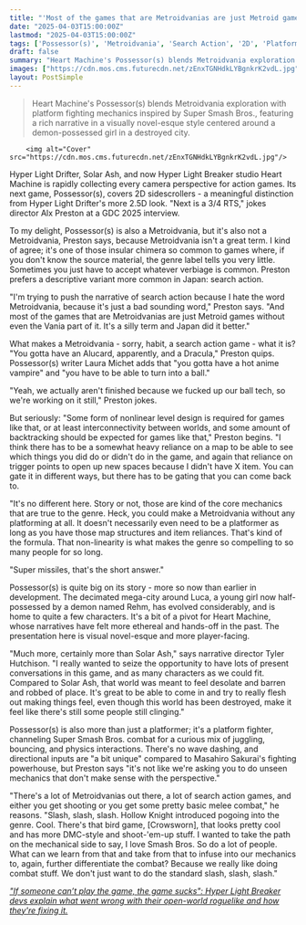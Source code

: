 ```yaml
---
title: "'Most of the games that are Metroidvanias are just Metroid games': The director of this Smash Bros-infused Metroidvania hates the word because 'it's a silly term and Japan did it better'"
date: "2025-04-03T15:00:00Z"
lastmod: "2025-04-03T15:00:00Z"
tags: ['Possessor(s)', 'Metroidvania', 'Search Action', '2D', 'Platformer', 'Platform Fighter', 'PC', 'Story-Rich']
draft: false
summary: "Heart Machine's Possessor(s) blends Metroidvania exploration with platform fighting mechanics inspired by Super Smash Bros., featuring a rich narrative in a visually novel-esque style centered around a demon-possessed girl in a destroyed city."
images: ["https://cdn.mos.cms.futurecdn.net/zEnxTGNHdkLYBgnkrK2vdL.jpg"]
layout: PostSimple
---
```

> Heart Machine's Possessor(s) blends Metroidvania exploration with platform fighting mechanics inspired by Super Smash Bros., featuring a rich narrative in a visually novel-esque style centered around a demon-possessed girl in a destroyed city.


        <img alt="Cover" src="https://cdn.mos.cms.futurecdn.net/zEnxTGNHdkLYBgnkrK2vdL.jpg"/>
        
Hyper Light Drifter, Solar Ash, and now Hyper Light Breaker studio Heart Machine is rapidly collecting every camera perspective for action games. Its next game, Possessor(s), covers 2D sidescrollers - a meaningful distinction from Hyper Light Drifter's more 2.5D look. "Next is a 3/4 RTS," jokes director Alx Preston at a GDC 2025 interview.

To my delight, Possessor(s) is also a Metroidvania, but it's also not a Metroidvania, Preston says, because Metroidvania isn't a great term. I kind of agree; it's one of those insular chimera so common to games where, if you don't know the source material, the genre label tells you very little. Sometimes you just have to accept whatever verbiage is common. Preston prefers a descriptive variant more common in Japan: search action.

"I'm trying to push the narrative of search action because I hate the word Metroidvania, because it's just a bad sounding word," Preston says. "And most of the games that are Metroidvanias are just Metroid games without even the Vania part of it. It's a silly term and Japan did it better."

What makes a Metroidvania - sorry, habit, a search action game - what it is? "You gotta have an Alucard, apparently, and a Dracula," Preston quips. Possessor(s) writer Laura Michet adds that "you gotta have a hot anime vampire" and "you have to be able to turn into a ball."

"Yeah, we actually aren't finished because we fucked up our ball tech, so we're working on it still," Preston jokes.



But seriously: "Some form of nonlinear level design is required for games like that, or at least interconnectivity between worlds, and some amount of backtracking should be expected for games like that," Preston begins. "I think there has to be a somewhat heavy reliance on a map to be able to see which things you did do or didn't do in the game, and again that reliance on trigger points to open up new spaces because I didn't have X item. You can gate it in different ways, but there has to be gating that you can come back to.

"It's no different here. Story or not, those are kind of the core mechanics that are true to the genre. Heck, you could make a Metroidvania without any platforming at all. It doesn't necessarily even need to be a platformer as long as you have those map structures and item reliances. That's kind of the formula. That non-linearity is what makes the genre so compelling to so many people for so long.

"Super missiles, that's the short answer."

Possessor(s) is quite big on its story - more so now than earlier in development. The decimated mega-city around Luca, a young girl now half-possessed by a demon named Rehm, has evolved considerably, and is home to quite a few characters. It's a bit of a pivot for Heart Machine, whose narratives have felt more ethereal and hands-off in the past. The presentation here is visual novel-esque and more player-facing.



"Much more, certainly more than Solar Ash," says narrative director Tyler Hutchison. "I really wanted to seize the opportunity to have lots of present conversations in this game, and as many characters as we could fit. Compared to Solar Ash, that world was meant to feel desolate and barren and robbed of place. It's great to be able to come in and try to really flesh out making things feel, even though this world has been destroyed, make it feel like there's still some people still clinging."

Possessor(s) is also more than just a platformer; it's a platform fighter, channeling Super Smash Bros. combat for a curious mix of juggling, bouncing, and physics interactions. There's no wave dashing, and directional inputs are "a bit unique" compared to Masahiro Sakurai's fighting powerhouse, but Preston says "it's not like we're asking you to do unseen mechanics that don't make sense with the perspective."

"There's a lot of Metroidvanias out there, a lot of search action games, and either you get shooting or you get some pretty basic melee combat," he reasons. "Slash, slash, slash. Hollow Knight introduced pogoing into the genre. Cool. There's that bird game, [Crowsworn], that looks pretty cool and has more DMC-style and shoot-'em-up stuff. I wanted to take the path on the mechanical side to say, I love Smash Bros. So do a lot of people. What can we learn from that and take from that to infuse into our mechanics to, again, further differentiate the combat? Because we really like doing combat stuff. We don't just want to do the standard slash, slash, slash."

[<em>"If someone can’t play the game, the game sucks": Hyper Light Breaker devs explain what went wrong with their open-world roguelike and how they're fixing it.</em>](https://www.gamesradar.com/games/roguelike/if-someone-cant-play-the-game-the-game-sucks-hyper-light-breaker-devs-explain-what-went-wrong-with-their-open-world-roguelike-and-how-theyre-fixing-it/)
        